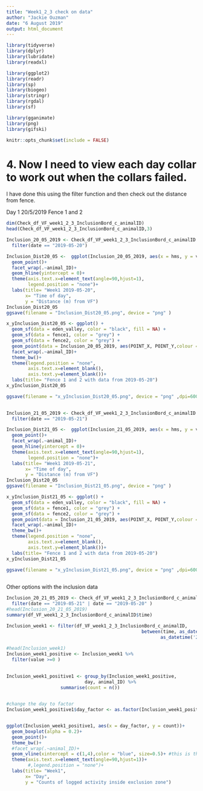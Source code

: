 ```yaml
---
title: "Week1_2_3 check on data"
author: "Jackie Ouzman"
date: "6 August 2019"
output: html_document
---
```


```r
library(tidyverse)
library(dplyr)
library(lubridate)
library(readxl)

library(ggplot2)
library(readr)
library(sp)
library(biogeo)
library(stringr)
library(rgdal)
library(sf)

library(gganimate)
library(png)
library(gifski)

knitr::opts_chunk$set(include = FALSE)
```



# 4. Now I need to view each day collar to work out when the collars failed.
I have done this using the filter function and then check out the distance from fence.

Day 1 20/5/2019
Fence 1 and 2

```r
dim(Check_df_VF_week1_2_3_InclusionBord_c_animalID)
head(Check_df_VF_week1_2_3_InclusionBord_c_animalID,3)

Inclusion_20_05_2019 <- Check_df_VF_week1_2_3_InclusionBord_c_animalID %>% 
  filter(date == "2019-05-20") 

Inclusion_Dist20_05 <-  ggplot(Inclusion_20_05_2019, aes(x = hms, y = value, colour = collar))+
  geom_point()+
  facet_wrap(.~animal_ID)+
  geom_hline(yintercept = 0)+
  theme(axis.text.x=element_text(angle=90,hjust=1),
        legend.position = "none")+
  labs(title= "Week1 2019-05-20",
       x= "Time of day",
       y = "Distance (m) from VF")
Inclusion_Dist20_05
ggsave(filename = "Inclusion_Dist20_05.png", device = "png" )

x_yInclusion_Dist20_05 <- ggplot() +
  geom_sf(data = eden_valley, color = "black", fill = NA) +
  geom_sf(data = fence1, color = "grey") +
  geom_sf(data = fence2, color = "grey") +
  geom_point(data = Inclusion_20_05_2019, aes(POINT_X, POINT_Y,colour = animal_ID), inherit.aes = FALSE, alpha = 0.01) +
  facet_wrap(.~animal_ID)+
  theme_bw()+
  theme(legend.position = "none",
        axis.text.x=element_blank(),
        axis.text.y=element_blank())+
  labs(title= "Fence 1 and 2 with data from 2019-05-20")
x_yInclusion_Dist20_05

ggsave(filename = "x_yInclusion_Dist20_05.png", device = "png" ,dpi=600)
  
```
```r


Inclusion_21_05_2019 <- Check_df_VF_week1_2_3_InclusionBord_c_animalID %>% 
  filter(date == "2019-05-21") 

Inclusion_Dist21_05 <-  ggplot(Inclusion_21_05_2019, aes(x = hms, y = value, colour = collar))+
  geom_point()+
  facet_wrap(.~animal_ID)+
  geom_hline(yintercept = 0)+
  theme(axis.text.x=element_text(angle=90,hjust=1),
        legend.position = "none")+
  labs(title= "Week1 2019-05-21",
       x= "Time of day",
       y = "Distance (m) from VF")
Inclusion_Dist20_05
ggsave(filename = "Inclusion_Dist21_05.png", device = "png" )

x_yInclusion_Dist21_05 <- ggplot() +
  geom_sf(data = eden_valley, color = "black", fill = NA) +
  geom_sf(data = fence1, color = "grey") +
  geom_sf(data = fence2, color = "grey") +
  geom_point(data = Inclusion_21_05_2019, aes(POINT_X, POINT_Y,colour = animal_ID), inherit.aes = FALSE, alpha = 0.01) +
  facet_wrap(.~animal_ID)+
  theme_bw()+
  theme(legend.position = "none",
        axis.text.x=element_blank(),
        axis.text.y=element_blank())+
  labs(title= "Fence 1 and 2 with data from 2019-05-20")
x_yInclusion_Dist21_05

ggsave(filename = "x_yInclusion_Dist21_05.png", device = "png" ,dpi=600)
  
```



Other options with the inclusion data
```r

Inclusion_20_21_05_2019 <- Check_df_VF_week1_2_3_InclusionBord_c_animalID %>% 
  filter(date == "2019-05-21" | date == "2019-05-20" )
#head(Inclusion_20_21_05_2019)
summary(df_VF_week1_2_3_InclusionBord_c_animalID$time)

Inclusion_week1 <- filter(df_VF_week1_2_3_InclusionBord_c_animalID, 
                                                  between(time, as_datetime('2019-05-20 12:30:01', tz="GMT"),
                                                         as_datetime('2019-05-27 24:00:00', tz="GMT")))
                                                 
#head(Inclusion_week1)
Inclusion_week1_positive <- Inclusion_week1 %>% 
  filter(value >=0 )
 

Inclusion_week1_positive1 <- group_by(Inclusion_week1_positive,
                             day, animal_ID) %>%   
                    summarise(count = n())
                    

#change the day to factor
Inclusion_week1_positive1$day_factor <- as.factor(Inclusion_week1_positive1$day)


ggplot(Inclusion_week1_positive1, aes(x = day_factor, y = count))+
  geom_boxplot(alpha = 0.2)+
  geom_point()+
  theme_bw()+
  #facet_wrap(.~animal_ID)+
  geom_vline(xintercept = c(1,4),color = "blue", size=0.5)+ #this is the order which it appears on the axis can add 1.3 values too!
  theme(axis.text.x=element_text(angle=90,hjust=1))+
        #,legend.position = "none")+
  labs(title= "Week1",
       x= "Day",
       y = "Counts of logged activity inside exclusion zone")


```

